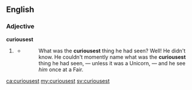 ==English==

===Adjective===
'''curiousest'''

# {{context|non-standard|lang=en}} {{en-superlative of|curious}}
#* {{quote-book
|title=The Boots at the Holly-Tree Inn
|authorlink=Charles Dickens
|last=Dickens
|first=Charles
|year=1855
|pageurl=http://books.google.com/books?id=RVgJAAAAQAAJ&dq=dickens%20boots%20at%20the%20holly-tree%20curiousest&pg=PA37#v=onepage&q=dickens%20boots%20at%20the%20holly-tree%20curiousest&f=false
|page=??
}}<!--Note: this was apparently written in collaboration with others, see [[w:Household Words|]] -->
#*: What was the '''curiousest''' thing he had seen? Well! He didn't know. He couldn't momently name what was the '''curiousest''' thing he had seen, — unless it was a Unicorn, — and he see ''him'' once at a Fair.

[[ca:curiousest]]
[[my:curiousest]]
[[sv:curiousest]]